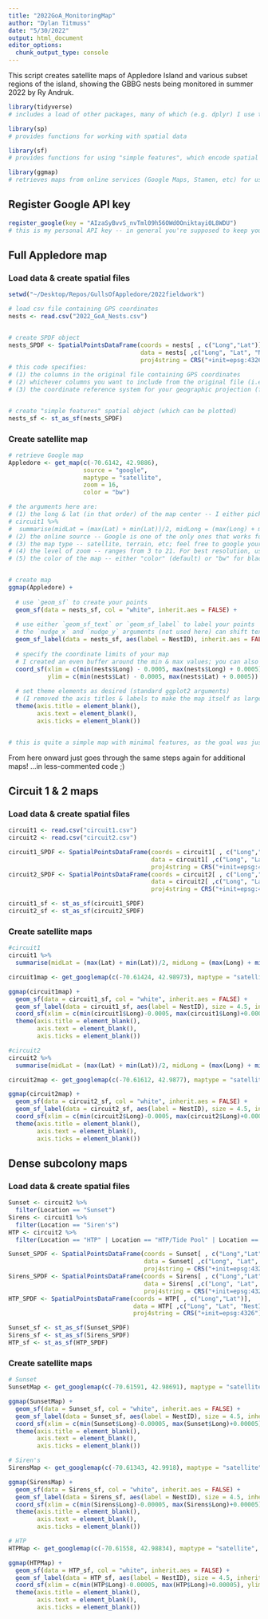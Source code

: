 ```yaml
---
title: "2022GoA_MonitoringMap"
author: "Dylan Titmuss"
date: "5/30/2022"
output: html_document
editor_options: 
  chunk_output_type: console
---
```


This script creates satellite maps of Appledore Island and various subset regions of the island, showing the GBBG nests being monitored in summer 2022 by Ry Andruk.

```r
library(tidyverse)
# includes a load of other packages, many of which (e.g. dplyr) I use throughout; also ggplot2

library(sp)
# provides functions for working with spatial data

library(sf)
# provides functions for using "simple features", which encode spatial vector data

library(ggmap)
# retrieves maps from online services (Google Maps, Stamen, etc) for use with ggplot2
```

## Register Google API key
```r
register_google(key = "AIzaSyBvvS_nvTml09h56OWd0Oniktayi0L8WDU")
# this is my personal API key -- in general you're supposed to keep your key private for security reasons, but I don't mind folks using mine for SURG work! I'm also happy to talk anyone through setting up their own for future use and/or send some resources -- it's quite easy :)
```

## Full Appledore map
### Load data & create spatial files
```r
setwd("~/Desktop/Repos/GullsOfAppledore/2022fieldwork")

# load csv file containing GPS coordinates
nests <- read.csv("2022_GoA_Nests.csv")


# create SPDF object
nests_SPDF <- SpatialPointsDataFrame(coords = nests[ , c("Long","Lat")],
                                     data = nests[ ,c("Long", "Lat", "NestID")],
                                     proj4string = CRS("+init=epsg:4326"))
# this code specifies:
# (1) the columns in the original file containing GPS coordinates
# (2) whichever columns you want to include from the original file (i.e. any data you might need for the map, such as IDs to label your map points, groups to color the points differently, etc)
# (3) the coordinate reference system for your geographic projection (for a sat map of Appledore, the standard WGS 84 projection is fine, which is EPSG 4326)


# create "simple features" spatial object (which can be plotted)
nests_sf <- st_as_sf(nests_SPDF)
```

### Create satellite map
```r
# retrieve Google map
Appledore <- get_map(c(-70.6142, 42.9886),
                     source = "google",
                     maptype = "satellite",
                     zoom = 16,
                     color = "bw")

# the arguments here are:
# (1) the long & lat (in that order) of the map center -- I either pick a point by eyeballing it and then tweak as needed, or calculate it from my data like this (from below):
# circuit1 %>%
#  summarise(midLat = (max(Lat) + min(Lat))/2, midLong = (max(Long) + min(Long))/2)
# (2) the online source -- Google is one of the only ones that works for an area as small as Appledore; Stamen, for ex, doesn't have high-enough resolution. You can also use `get_googlemap` instead of `get_map` and leave this argument out, like I did below
# (3) the map type -- satellite, terrain, etc; feel free to google your options!
# (4) the level of zoom -- ranges from 3 to 21. For best resolution, use the *highest* value possible that still includes the whole area you need
# (5) the color of the map -- either "color" (default) or "bw" for black & white


# create map
ggmap(Appledore) +
  
  # use `geom_sf` to create your points
  geom_sf(data = nests_sf, col = "white", inherit.aes = FALSE) +
  
  # use either `geom_sf_text` or `geom_sf_label` to label your points
  # the `nudge_x` and `nudge_y` arguments (not used here) can shift text up/down/to the side
  geom_sf_label(data = nests_sf, aes(label = NestID), inherit.aes = FALSE) +
  
  # specify the coordinate limits of your map
  # I created an even buffer around the min & max values; you can also give exact coordinates
  coord_sf(xlim = c(min(nests$Long) - 0.0005, max(nests$Long) + 0.0005),
           ylim = c(min(nests$Lat) - 0.0005, max(nests$Lat) + 0.0005)) +
  
  # set theme elements as desired (standard ggplot2 arguments)
  # (I removed the axis titles & labels to make the map itself as large as possible for field use)
  theme(axis.title = element_blank(),
        axis.text = element_blank(),
        axis.ticks = element_blank())


# this is quite a simple map with minimal features, as the goal was just that it be readable by Ry in the field! All of the usual ggplot2 customizations are available -- changing the point colors, point shapes, point sizes, axis labels, legend text, and so on :)
```

From here onward just goes through the same steps again for additional maps! ...in less-commented code ;)

## Circuit 1 & 2 maps
### Load data & create spatial files
```r
circuit1 <- read.csv("circuit1.csv")
circuit2 <- read.csv("circuit2.csv")

circuit1_SPDF <- SpatialPointsDataFrame(coords = circuit1[ , c("Long","Lat")],
                                        data = circuit1[ ,c("Long", "Lat", "NestID")],
                                        proj4string = CRS("+init=epsg:4326"))
circuit2_SPDF <- SpatialPointsDataFrame(coords = circuit2[ , c("Long","Lat")],
                                        data = circuit2[ ,c("Long", "Lat", "NestID")],
                                        proj4string = CRS("+init=epsg:4326"))

circuit1_sf <- st_as_sf(circuit1_SPDF)
circuit2_sf <- st_as_sf(circuit2_SPDF)
```

### Create satellite maps
```r
#circuit1
circuit1 %>%
  summarise(midLat = (max(Lat) + min(Lat))/2, midLong = (max(Long) + min(Long))/2)

circuit1map <- get_googlemap(c(-70.61424, 42.98973), maptype = "satellite", zoom = 16, color = "bw")

ggmap(circuit1map) +
  geom_sf(data = circuit1_sf, col = "white", inherit.aes = FALSE) +
  geom_sf_label(data = circuit1_sf, aes(label = NestID), size = 4.5, inherit.aes = FALSE) +
  coord_sf(xlim = c(min(circuit1$Long)-0.0005, max(circuit1$Long)+0.0005), ylim = c(min(circuit1$Lat)-0.0005, max(circuit1$Lat)+0.0005)) +
  theme(axis.title = element_blank(),
        axis.text = element_blank(),
        axis.ticks = element_blank())

#circuit2
circuit2 %>%
  summarise(midLat = (max(Lat) + min(Lat))/2, midLong = (max(Long) + min(Long))/2)

circuit2map <- get_googlemap(c(-70.61612, 42.9877), maptype = "satellite", zoom = 17, color = "bw")

ggmap(circuit2map) +
  geom_sf(data = circuit2_sf, col = "white", inherit.aes = FALSE) +
  geom_sf_label(data = circuit2_sf, aes(label = NestID), size = 4.5, inherit.aes = FALSE) +
  coord_sf(xlim = c(min(circuit2$Long)-0.0005, max(circuit2$Long)+0.0005), ylim = c(min(circuit2$Lat)-0.0005, max(circuit2$Lat)+0.0005)) +
  theme(axis.title = element_blank(),
        axis.text = element_blank(),
        axis.ticks = element_blank())
```

## Dense subcolony maps
### Load data & create spatial files
```r
Sunset <- circuit2 %>%
  filter(Location == "Sunset")
Sirens <- circuit1 %>%
  filter(Location == "Siren's")
HTP <- circuit2 %>%
  filter(Location == "HTP" | Location == "HTP/Tide Pool" | Location == "Swale")

Sunset_SPDF <- SpatialPointsDataFrame(coords = Sunset[ , c("Long","Lat")],
                                      data = Sunset[ ,c("Long", "Lat", "NestID")],
                                      proj4string = CRS("+init=epsg:4326"))
Sirens_SPDF <- SpatialPointsDataFrame(coords = Sirens[ , c("Long","Lat")],
                                      data = Sirens[ ,c("Long", "Lat", "NestID")],
                                      proj4string = CRS("+init=epsg:4326"))
HTP_SPDF <- SpatialPointsDataFrame(coords = HTP[ , c("Long","Lat")],
                                   data = HTP[ ,c("Long", "Lat", "NestID")],
                                   proj4string = CRS("+init=epsg:4326"))

Sunset_sf <- st_as_sf(Sunset_SPDF)
Sirens_sf <- st_as_sf(Sirens_SPDF)
HTP_sf <- st_as_sf(HTP_SPDF)
```

### Create satellite maps
```r
# Sunset
SunsetMap <- get_googlemap(c(-70.61591, 42.98691), maptype = "satellite", zoom = 20, color = "bw")

ggmap(SunsetMap) +
  geom_sf(data = Sunset_sf, col = "white", inherit.aes = FALSE) +
  geom_sf_label(data = Sunset_sf, aes(label = NestID), size = 4.5, inherit.aes = FALSE) +
  coord_sf(xlim = c(min(Sunset$Long)-0.00005, max(Sunset$Long)+0.00005), ylim = c(min(Sunset$Lat)-0.00005, max(Sunset$Lat)+0.00005)) +
  theme(axis.title = element_blank(),
        axis.text = element_blank(),
        axis.ticks = element_blank())

# Siren's
SirensMap <- get_googlemap(c(-70.61343, 42.9918), maptype = "satellite", zoom = 20, color = "bw")

ggmap(SirensMap) +
  geom_sf(data = Sirens_sf, col = "white", inherit.aes = FALSE) +
  geom_sf_label(data = Sirens_sf, aes(label = NestID), size = 4.5, inherit.aes = FALSE) +
  coord_sf(xlim = c(min(Sirens$Long)-0.00005, max(Sirens$Long)+0.00005), ylim = c(min(Sirens$Lat)-0.00005, max(Sirens$Lat)+0.00005)) +
  theme(axis.title = element_blank(),
        axis.text = element_blank(),
        axis.ticks = element_blank())

# HTP
HTPMap <- get_googlemap(c(-70.61558, 42.98834), maptype = "satellite", zoom = 20, color = "bw")

ggmap(HTPMap) +
  geom_sf(data = HTP_sf, col = "white", inherit.aes = FALSE) +
  geom_sf_label(data = HTP_sf, aes(label = NestID), size = 4.5, inherit.aes = FALSE) +
  coord_sf(xlim = c(min(HTP$Long)-0.00005, max(HTP$Long)+0.00005), ylim = c(min(HTP$Lat)-0.00005, max(HTP$Lat)+0.00005)) +
  theme(axis.title = element_blank(),
        axis.text = element_blank(),
        axis.ticks = element_blank())
```
